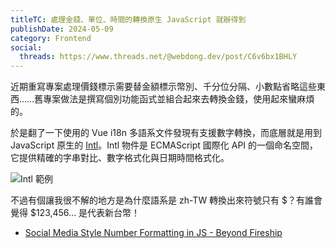 ```yaml
---
titleTC: 處理金錢、單位、時間的轉換原生 JavaScript 就辦得到
publishDate: 2024-05-09
category: Frontend
social:
  threads: https://www.threads.net/@webdong.dev/post/C6v6bx1BHLY
---
```


近期重寫專案處理價錢標示需要替金額標示幣別、千分位分隔、小數點省略這些東西……舊專案做法是撰寫個別功能函式並組合起來去轉換金錢，使用起來蠻麻煩的。

於是翻了一下使用的 Vue i18n 多語系文件發現有支援數字轉換，而底層就是用到 JavaScript 原生的 [Intl](https://developer.mozilla.org/en-US/docs/Web/JavaScript/Reference/Global_Objects/Intl)。Intl 物件是 ECMAScript 國際化 API 的一個命名空間，它提供精確的字串對比、數字格式化與日期時間格式化。

![Intl 範例](./intl-example.webp)

不過有個讓我很不解的地方是為什麼語系是 zh-TW 轉換出來符號只有 $？有誰會覺得 $123,456... 是代表新台幣！

- [Social Media Style Number Formatting in JS - Beyond Fireship](https://www.youtube.com/watch?v=FUngCjDzFDo)
